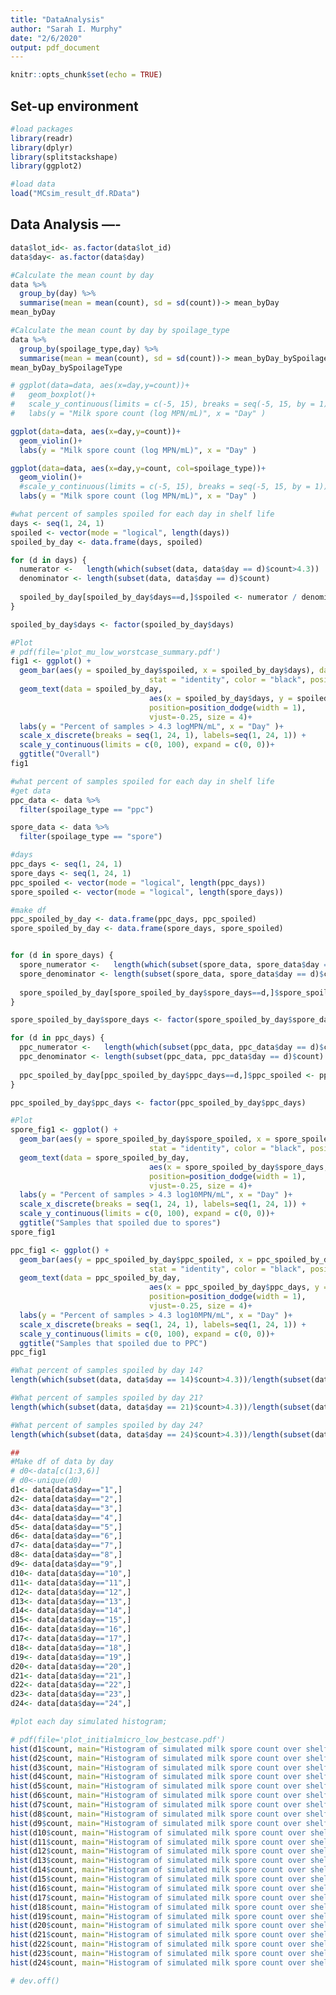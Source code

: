 ```yaml
---
title: "DataAnalysis"
author: "Sarah I. Murphy"
date: "2/6/2020"
output: pdf_document
---
```


```r
knitr::opts_chunk$set(echo = TRUE)
```

## Set-up environment
```r
#load packages
library(readr)
library(dplyr)
library(splitstackshape)
library(ggplot2)

#load data
load("MCsim_result_df.RData")
```

## Data Analysis   ----
```r
data$lot_id<- as.factor(data$lot_id)
data$day<- as.factor(data$day)

#Calculate the mean count by day
data %>%
  group_by(day) %>%
  summarise(mean = mean(count), sd = sd(count))-> mean_byDay
mean_byDay

#Calculate the mean count by day by spoilage_type
data %>%
  group_by(spoilage_type,day) %>%
  summarise(mean = mean(count), sd = sd(count))-> mean_byDay_bySpoilageType
mean_byDay_bySpoilageType
```

```r
# ggplot(data=data, aes(x=day,y=count))+
#   geom_boxplot()+
#   scale_y_continuous(limits = c(-5, 15), breaks = seq(-5, 15, by = 1))+
#   labs(y = "Milk spore count (log MPN/mL)", x = "Day" )

ggplot(data=data, aes(x=day,y=count))+
  geom_violin()+
  labs(y = "Milk spore count (log MPN/mL)", x = "Day" )

ggplot(data=data, aes(x=day,y=count, col=spoilage_type))+
  geom_violin()+
  #scale_y_continuous(limits = c(-5, 15), breaks = seq(-5, 15, by = 1))+
  labs(y = "Milk spore count (log MPN/mL)", x = "Day" )

```



```r
#what percent of samples spoiled for each day in shelf life
days <- seq(1, 24, 1)
spoiled <- vector(mode = "logical", length(days))
spoiled_by_day <- data.frame(days, spoiled)

for (d in days) {
  numerator <-   length(which(subset(data, data$day == d)$count>4.3))
  denominator <- length(subset(data, data$day == d)$count)
  
  spoiled_by_day[spoiled_by_day$days==d,]$spoiled <- numerator / denominator * 100
}

spoiled_by_day$days <- factor(spoiled_by_day$days)
```

```r
#Plot
# pdf(file='plot_mu_low_worstcase_summary.pdf')
fig1 <- ggplot() + 
  geom_bar(aes(y = spoiled_by_day$spoiled, x = spoiled_by_day$days), data = spoiled_by_day, 
                               stat = "identity", color = "black", position = "dodge") +
  geom_text(data = spoiled_by_day, 
                               aes(x = spoiled_by_day$days, y = spoiled_by_day$spoiled, label = round(spoiled_by_day$spoiled, 2)), 
                               position=position_dodge(width = 1), 
                               vjust=-0.25, size = 4)+
  labs(y = "Percent of samples > 4.3 logMPN/mL", x = "Day" )+
  scale_x_discrete(breaks = seq(1, 24, 1), labels=seq(1, 24, 1)) +
  scale_y_continuous(limits = c(0, 100), expand = c(0, 0))+
  ggtitle("Overall")
fig1
```

```r
#what percent of samples spoiled for each day in shelf life
#get data
ppc_data <- data %>%
  filter(spoilage_type == "ppc")

spore_data <- data %>%
  filter(spoilage_type == "spore")

#days
ppc_days <- seq(1, 24, 1)
spore_days <- seq(1, 24, 1)
ppc_spoiled <- vector(mode = "logical", length(ppc_days))
spore_spoiled <- vector(mode = "logical", length(spore_days))

#make df
ppc_spoiled_by_day <- data.frame(ppc_days, ppc_spoiled)
spore_spoiled_by_day <- data.frame(spore_days, spore_spoiled)


for (d in spore_days) {
  spore_numerator <-   length(which(subset(spore_data, spore_data$day == d)$count>4.3))
  spore_denominator <- length(subset(spore_data, spore_data$day == d)$count)
  
  spore_spoiled_by_day[spore_spoiled_by_day$spore_days==d,]$spore_spoiled <- spore_numerator / spore_denominator * 100
}

spore_spoiled_by_day$spore_days <- factor(spore_spoiled_by_day$spore_days)

for (d in ppc_days) {
  ppc_numerator <-   length(which(subset(ppc_data, ppc_data$day == d)$count>4.3))
  ppc_denominator <- length(subset(ppc_data, ppc_data$day == d)$count)
  
  ppc_spoiled_by_day[ppc_spoiled_by_day$ppc_days==d,]$ppc_spoiled <- ppc_numerator / ppc_denominator * 100
}

ppc_spoiled_by_day$ppc_days <- factor(ppc_spoiled_by_day$ppc_days)

```

```r
#Plot
spore_fig1 <- ggplot() + 
  geom_bar(aes(y = spore_spoiled_by_day$spore_spoiled, x = spore_spoiled_by_day$spore_days), data = spore_spoiled_by_day, 
                               stat = "identity", color = "black", position = "dodge") +
  geom_text(data = spore_spoiled_by_day, 
                               aes(x = spore_spoiled_by_day$spore_days, y = spore_spoiled_by_day$spore_spoiled, label = round(spore_spoiled_by_day$spore_spoiled, 2)), 
                               position=position_dodge(width = 1), 
                               vjust=-0.25, size = 4)+
  labs(y = "Percent of samples > 4.3 log10MPN/mL", x = "Day" )+
  scale_x_discrete(breaks = seq(1, 24, 1), labels=seq(1, 24, 1)) +
  scale_y_continuous(limits = c(0, 100), expand = c(0, 0))+
  ggtitle("Samples that spoiled due to spores")
spore_fig1

ppc_fig1 <- ggplot() + 
  geom_bar(aes(y = ppc_spoiled_by_day$ppc_spoiled, x = ppc_spoiled_by_day$ppc_days), data = ppc_spoiled_by_day, 
                               stat = "identity", color = "black", position = "dodge") +
  geom_text(data = ppc_spoiled_by_day, 
                               aes(x = ppc_spoiled_by_day$ppc_days, y = ppc_spoiled_by_day$ppc_spoiled, label = round(ppc_spoiled_by_day$ppc_spoiled, 2)), 
                               position=position_dodge(width = 1), 
                               vjust=-0.25, size = 4)+
  labs(y = "Percent of samples > 4.3 log10MPN/mL", x = "Day" )+
  scale_x_discrete(breaks = seq(1, 24, 1), labels=seq(1, 24, 1)) +
  scale_y_continuous(limits = c(0, 100), expand = c(0, 0))+
  ggtitle("Samples that spoiled due to PPC")
ppc_fig1


```

```r
#What percent of samples spoiled by day 14?
length(which(subset(data, data$day == 14)$count>4.3))/length(subset(data, data$day == 14)$count)

#What percent of samples spoiled by day 21?
length(which(subset(data, data$day == 21)$count>4.3))/length(subset(data, data$day == 21)$count)

#What percent of samples spoiled by day 24?
length(which(subset(data, data$day == 24)$count>4.3))/length(subset(data, data$day == 24)$count)

```

```r
##
#Make df of data by day
# d0<-data[c(1:3,6)]
# d0<-unique(d0)
d1<- data[data$day=="1",] 
d2<- data[data$day=="2",] 
d3<- data[data$day=="3",] 
d4<- data[data$day=="4",] 
d5<- data[data$day=="5",] 
d6<- data[data$day=="6",] 
d7<- data[data$day=="7",] 
d8<- data[data$day=="8",] 
d9<- data[data$day=="9",] 
d10<- data[data$day=="10",]
d11<- data[data$day=="11",] 
d12<- data[data$day=="12",] 
d13<- data[data$day=="13",] 
d14<- data[data$day=="14",] 
d15<- data[data$day=="15",]
d16<- data[data$day=="16",]
d17<- data[data$day=="17",]
d18<- data[data$day=="18",]
d19<- data[data$day=="19",]
d20<- data[data$day=="20",]
d21<- data[data$day=="21",]
d22<- data[data$day=="22",]
d23<- data[data$day=="23",]
d24<- data[data$day=="24",]

```

```r
#plot each day simulated histogram;

# pdf(file='plot_initialmicro_low_bestcase.pdf')
hist(d1$count, main="Histogram of simulated milk spore count over shelf-life\n Day = 1",  xlab=expression('Log'['10']*'MPN/mL'), xlim=c(-4,8), ylim=c(0,500),breaks=20, col="gray")
hist(d2$count, main="Histogram of simulated milk spore count over shelf-life\n Day = 2",  xlab=expression('Log'['10']*'MPN/mL'), xlim=c(-4,8), ylim=c(0,500),breaks=20, col="gray")
hist(d3$count, main="Histogram of simulated milk spore count over shelf-life\n Day = 3",  xlab=expression('Log'['10']*'MPN/mL'), xlim=c(-4,8), ylim=c(0,500),breaks=20, col="gray")
hist(d4$count, main="Histogram of simulated milk spore count over shelf-life\n Day = 4",  xlab=expression('Log'['10']*'MPN/mL'), xlim=c(-4,8), ylim=c(0,500),breaks=20, col="gray")
hist(d5$count, main="Histogram of simulated milk spore count over shelf-life\n Day = 5",  xlab=expression('Log'['10']*'MPN/mL'), xlim=c(-4,8), ylim=c(0,500),breaks=20, col="gray")
hist(d6$count, main="Histogram of simulated milk spore count over shelf-life\n Day = 6",  xlab=expression('Log'['10']*'MPN/mL'), xlim=c(-4,8), ylim=c(0,500),breaks=20, col="gray")
hist(d7$count, main="Histogram of simulated milk spore count over shelf-life\n Day = 7",  xlab=expression('Log'['10']*'MPN/mL'), xlim=c(-4,8), ylim=c(0,500),breaks=20, col="gray")
hist(d8$count, main="Histogram of simulated milk spore count over shelf-life\n Day = 8",  xlab=expression('Log'['10']*'MPN/mL'), xlim=c(-4,8), ylim=c(0,500),breaks=20, col="gray")
hist(d9$count, main="Histogram of simulated milk spore count over shelf-life\n Day = 9",  xlab=expression('Log'['10']*'MPN/mL'), xlim=c(-4,8), ylim=c(0,500),breaks=20, col="gray")
hist(d10$count, main="Histogram of simulated milk spore count over shelf-life\n Day = 10",  xlab=expression('Log'['10']*'MPN/mL'), xlim=c(-4,8), ylim=c(0,500),breaks=20, col="gray")
hist(d11$count, main="Histogram of simulated milk spore count over shelf-life\n Day = 11",  xlab=expression('Log'['10']*'MPN/mL'), xlim=c(-4,8), ylim=c(0,500),breaks=20, col="gray")
hist(d12$count, main="Histogram of simulated milk spore count over shelf-life\n Day = 12",  xlab=expression('Log'['10']*'MPN/mL'), xlim=c(-4,8), ylim=c(0,500),breaks=20, col="gray")
hist(d13$count, main="Histogram of simulated milk spore count over shelf-life\n Day = 13",  xlab=expression('Log'['10']*'MPN/mL'), xlim=c(-4,8), ylim=c(0,500),breaks=20, col="gray")
hist(d14$count, main="Histogram of simulated milk spore count over shelf-life\n Day = 14",  xlab=expression('Log'['10']*'MPN/mL'), xlim=c(-4,8), ylim=c(0,500),breaks=20, col="gray")
hist(d15$count, main="Histogram of simulated milk spore count over shelf-life\n Day = 15",  xlab=expression('Log'['10']*'MPN/mL'), xlim=c(-4,8), ylim=c(0,500),breaks=20, col="gray")
hist(d16$count, main="Histogram of simulated milk spore count over shelf-life\n Day = 16",  xlab=expression('Log'['10']*'MPN/mL'), xlim=c(-4,8), ylim=c(0,500),breaks=20, col="gray")
hist(d17$count, main="Histogram of simulated milk spore count over shelf-life\n Day = 17",  xlab=expression('Log'['10']*'MPN/mL'), xlim=c(-4,8), ylim=c(0,500),breaks=20, col="gray")
hist(d18$count, main="Histogram of simulated milk spore count over shelf-life\n Day = 18",  xlab=expression('Log'['10']*'MPN/mL'), xlim=c(-4,8), ylim=c(0,500),breaks=20, col="gray")
hist(d19$count, main="Histogram of simulated milk spore count over shelf-life\n Day = 19",  xlab=expression('Log'['10']*'MPN/mL'), xlim=c(-4,8), ylim=c(0,500),breaks=20, col="gray")
hist(d20$count, main="Histogram of simulated milk spore count over shelf-life\n Day = 20",  xlab=expression('Log'['10']*'MPN/mL'), xlim=c(-4,8), ylim=c(0,500),breaks=20, col="gray")
hist(d21$count, main="Histogram of simulated milk spore count over shelf-life\n Day = 21",  xlab=expression('Log'['10']*'MPN/mL'), xlim=c(-4,8), ylim=c(0,500),breaks=20, col="gray")
hist(d22$count, main="Histogram of simulated milk spore count over shelf-life\n Day = 22",  xlab=expression('Log'['10']*'MPN/mL'), xlim=c(-4,8), ylim=c(0,500),breaks=20, col="gray")
hist(d23$count, main="Histogram of simulated milk spore count over shelf-life\n Day = 23",  xlab=expression('Log'['10']*'MPN/mL'), xlim=c(-4,8), ylim=c(0,500),breaks=20, col="gray")
hist(d24$count, main="Histogram of simulated milk spore count over shelf-life\n Day = 24",  xlab=expression('Log'['10']*'MPN/mL'), xlim=c(-4,8), ylim=c(0,500),breaks=20, col="gray")

# dev.off()
```